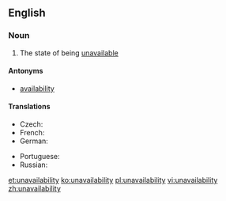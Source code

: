 ==English==
===Noun===
{{en-noun|~|unavailabilities}}

# The state of being [[unavailable]]

====Antonyms====
*[[availability]]

====Translations====
{{trans-top|state of being unavailable}}
* Czech: {{t|cs|nedostupnost|f}}
* French: {{t+|fr|indisponibilité|f}}
* German: {{t|de|Nichtverfügbarkeit|f}}
{{trans-mid}}
* Portuguese: {{t|pt|indisponibilidade|f}}
* Russian: {{t+|ru|недосту́пность|f}}
{{trans-bottom}}

[[et:unavailability]]
[[ko:unavailability]]
[[pl:unavailability]]
[[vi:unavailability]]
[[zh:unavailability]]
